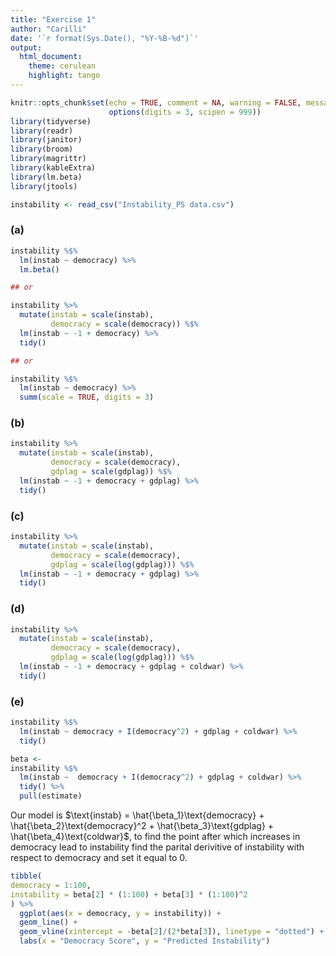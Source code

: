 ```yaml
---
title: "Exercise 1"
author: "Carilli"
date: '`r format(Sys.Date(), "%Y-%B-%d")`'
output: 
  html_document:
    theme: cerulean
    highlight: tango
---
```


```r
knitr::opts_chunk$set(echo = TRUE, comment = NA, warning = FALSE, message = FALSE,
                      options(digits = 3, scipen = 999))
library(tidyverse)
library(readr)
library(janitor)
library(broom)
library(magrittr)
library(kableExtra)
library(lm.beta)
library(jtools)
```

```r
instability <- read_csv("Instability_PS data.csv")
```

### (a)

```r
instability %$% 
  lm(instab ~ democracy) %>% 
  lm.beta()

## or

instability %>% 
  mutate(instab = scale(instab),
         democracy = scale(democracy)) %$% 
  lm(instab ~ -1 + democracy) %>% 
  tidy()

## or

instability %$%
  lm(instab ~ democracy) %>% 
  summ(scale = TRUE, digits = 3)
```

### (b)

```r
instability %>% 
  mutate(instab = scale(instab),
         democracy = scale(democracy),
         gdplag = scale(gdplag)) %$% 
  lm(instab ~ -1 + democracy + gdplag) %>% 
  tidy()
```

### (c)

```r
instability %>% 
  mutate(instab = scale(instab),
         democracy = scale(democracy),
         gdplag = scale(log(gdplag))) %$% 
  lm(instab ~ -1 + democracy + gdplag) %>% 
  tidy()
```

### (d)

```r
instability %>% 
  mutate(instab = scale(instab),
         democracy = scale(democracy),
         gdplag = scale(log(gdplag))) %$% 
  lm(instab ~ -1 + democracy + gdplag + coldwar) %>% 
  tidy()
```

### (e)

```r
instability %$% 
  lm(instab ~ democracy + I(democracy^2) + gdplag + coldwar) %>% 
  tidy()

beta <- 
instability %$% 
  lm(instab ~  democracy + I(democracy^2) + gdplag + coldwar) %>% 
  tidy() %>% 
  pull(estimate)
```

Our model is $\text{instab} = \hat{\beta_1}\text{democracy} + \hat{\beta_2}\text{democracy}^2 + \hat{\beta_3}\text{gdplag} + \hat{\beta_4}\text{coldwar}$, to find the point after which increases in democracy lead to instability find the parital derivitive of instability with respect to democracy and set it equal to 0.

\begin{aligned}
\frac{\partial\text{ instab}}{\partial\text{ democracy}} &= \hat{\beta_1} + 2\hat{\beta_2}\text{ democracy} = 0\\\\
2\hat{\beta_2}\text{ democracy} &= -\hat{\beta_1} \\\\
\text{democracy} &= - \frac{\hat{\beta_1}}{2\hat{\beta_2}} \\\\
& = `r -beta[2]/(2*beta[3])`
\end{aligned}

```r
tibble(
democracy = 1:100,
instability = beta[2] * (1:100) + beta[3] * (1:100)^2
) %>% 
  ggplot(aes(x = democracy, y = instability)) + 
  geom_line() +  
  geom_vline(xintercept = -beta[2]/(2*beta[3]), linetype = "dotted") + 
  labs(x = "Democracy Score", y = "Predicted Instability")
```

